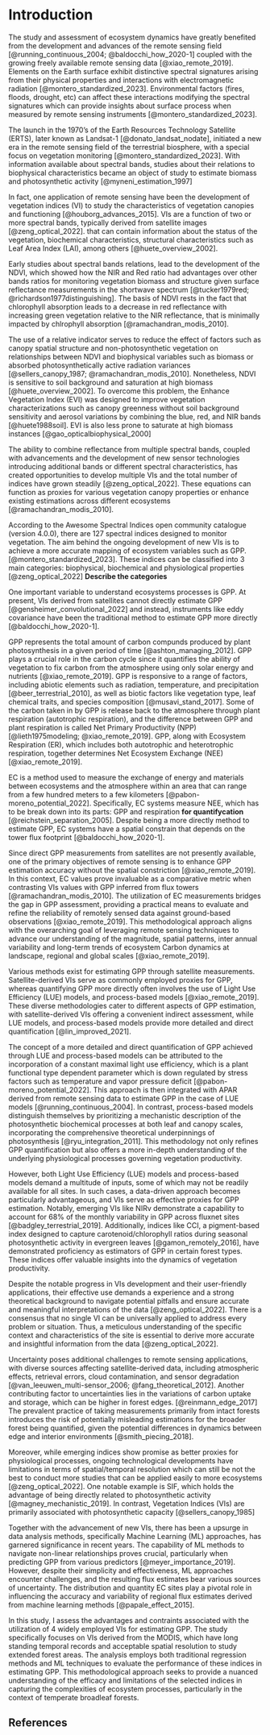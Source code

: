 # Introduction

The study and assessment of ecosystem dynamics have greatly benefited from the
development and advances of the remote sensing field [@running_continuous_2004; @baldocchi_how_2020-1]
coupled with the growing freely available remote sensing 
data [@xiao_remote_2019]. Elements on the Earth surface exhibit
distinctive spectral signatures arising from their physical properties and
interactions with electromagnetic radiation [@montero_standardized_2023].
Environmental factors (fires, floods, drought, etc) can affect these
interactions modifying the spectral signatures which can provide insights about 
surface process when measured by remote sensing instruments [@montero_standardized_2023].

The launch in the 1970's of the  Earth Resources Technology Satellite (ERTS),
later known as Landsat-1 [@donato_landsat_nodate], initiated a new era in the 
remote sensing field of the terrestrial biosphere, with a special focus on 
vegetation monitoring [@montero_standardized_2023]. With information available
about spectral bands, studies about their relations to biophysical
characteristics became an object of study to estimate biomass and photosynthetic
activity [@myneni_estimation_1997]

In fact, one application of remote sensing have been the development of
vegetation indices (VI) to study the characteristics of vegetation canopies and
functioning [@houborg_advances_2015]. VIs are a function of two or more 
spectral bands, typically derived from satellite images [@zeng_optical_2022]. 
that can contain information about the status of the vegetation, biochemical
characteristics, structural characteristics such as Leaf Area Index 
(LAI), among others [@huete_overview_2002].

Early studies about spectral bands relations, lead to the development of the
NDVI, which showed how the NIR and Red ratio had advantages over other bands
ratios for monitoring vegetation biomass and structure given surface reflectance
measurements in the shortwave spectrum [@tucker1979red; @richardson1977distinguishing].
The basis of NDVI rests in the fact that chlorophyll absorption leads to a
decrease in red reflectance with increasing green vegetation relative to the
NIR reflectance, that is minimally impacted by chlrophyll absorption [@ramachandran_modis_2010].

The use of a relative indicator serves to reduce the effect of factors such as 
canopy spatial structure and non-photosynthetic vegetation on relationships 
between NDVI and biophysical variables such as biomass or absorbed 
photosynthetically active radiation variances [@sellers_canopy_1987; @ramachandran_modis_2010].
Nonetheless, NDVI is sensitive to soil background and saturation at
high biomass [@huete_overview_2002]. To overcome this problem, the Enhance
Vegetation Index (EVI) was designed to improve vegetation characterizations such
as canopy greenness without soil background sensitivity and aerosol variations
by combining the blue, red, and NIR bands [@huete1988soil]. EVI is also less 
prone to saturate at high biomass instances [@gao_opticalbiophysical_2000]

The ability to combine reflectance from multiple spectral bands, coupled with advancements and  the
development of new sensor technologies introducing additional bands or different
spectral characteristics, has created opportunities to develop multiple VIs  and
the total number of indices have grown steadily [@zeng_optical_2022]. These 
equations can function as proxies for various vegetation canopy properties or 
enhance existing estimations across different ecosystems [@ramachandran_modis_2010].

According to the Awesome Spectral Indices open community catalogue (version
4.0.0), there are 127 spectral indices designed to monitor vegetation. The aim
behind the ongoing development of new VIs is to achieve a more accurate mapping
of ecosystem variables such as GPP. [@montero_standardized_2023]. These 
indices can be classified into 3 main categories: biophysical, biochemical and 
physiological properties [@zeng_optical_2022] **Describe the categories**

One important variable to understand ecosystems processes is GPP. At present, VIs
derived from satellites cannot directly estimate GPP [@gensheimer_convolutional_2022] 
and instead, instruments like eddy covariance have been the traditional method 
to estimate GPP more directly [@baldocchi_how_2020-1].

GPP represents the total amount of carbon compunds produced by plant photosynthesis
in a given period of time [@ashton_managing_2012]. GPP plays a crucial
role in the carbon cycle since it quantifies the ability of vegetation to fix 
carbon from the atmosphere using only solar energy and nutrients [@xiao_remote_2019]. 
GPP is responsive to a range of factors, including abiotic elements such as 
radiation, temperature, and precipitation [@beer_terrestrial_2010], as well as biotic factors like
vegetation type, leaf chemical traits, and species composition [@musavi_stand_2017].
Some of the carbon taken in by GPP is release back to the atmosphere through
plant respiration (autotrophic respiration), and the difference between GPP and
plant respiration  is called Net Primary Productivity (NPP) [@lieth1975modeling; @xiao_remote_2019].
GPP, along with Ecosystem Respiration (ER), which includes both autotrophic and
heterotrophic respiration, together determines Net Ecosystem Exchange (NEE)
[@xiao_remote_2019].

EC is a method used to measure the exchange of energy and materials between
ecosystems and the atmosphere within an area that can range from a few hundred
meters to a few kilometers [@pabon-moreno_potential_2022]. Specifically, EC
systems measure NEE, which has to be break down into its parts: GPP and
respiration **for quantifycation** [@reichstein_separation_2005]. Despite being
a more directly method to estimate GPP, EC systems have a spatial constrain that
depends on the tower flux footprint [@baldocchi_how_2020-1].

Since direct GPP measurements from satellites are not presently available, one
of the primary objectives of remote sensing is to enhance GPP estimation
accuracy without the spatial constriction [@xiao_remote_2019]. In this context,
EC values prove invaluable as a comparative metric when contrasting VIs values
with GPP inferred from flux towers [@ramachandran_modis_2010]. The utilization
of EC measurements bridges the gap in GPP assessment, providing a practical
means to evaluate and refine the reliability of remotely sensed data against
ground-based observations [@xiao_remote_2019]. This methodological approach
aligns with the overarching goal of leveraging remote sensing techniques to
advance our understanding  of the magnitude, spatial patterns, inter annual
variability and long-term trends of ecosystem Carbon dynamics at landscape,
regional and global scales [@xiao_remote_2019].

Various methods exist for estimating GPP through satellite measurements.
Satellite-derived VIs serve as commonly employed proxies for GPP, whereas
quantifying GPP more directly often involves the use of Light Use Efficiency
(LUE) models,  and process-based models [@xiao_remote_2019]. These diverse
methodologies cater to different aspects of GPP estimation, with 
satellite-derived VIs offering a convenient indirect assessment, while LUE
models, and process-based models provide more detailed and direct quantification
[@lin_improved_2021].

The concept of a more detailed and direct quantification of GPP achieved through
LUE and process-based models can be attributed to the incorporation of a
constant maximal light use efficiency, which is a plant functional type
dependent parameter which is down regulated by stress factors such as
temperature and vapor pressure deficit [@pabon-moreno_potential_2022]. This
approach is then integrated with APAR derived from remote sensing data to
estimate GPP in the case of LUE models  [@running_continuous_2004]. In contrast,
process-based models distinguish themselves by prioritizing a mechanistic
description of the photosynthetic biochemical processes at both leaf and canopy
scales, incorporating the comprehensive theoretical underpinnings of
photosynthesis [@ryu_integration_2011]. This methodology not only refines GPP
quantification but also offers a more in-depth understanding of the underlying
physiological processes governing vegetation productivity.

However, both Light Use Efficiency (LUE) models and process-based models demand
a multitude of inputs, some of which may not be readily available for all sites.
In such cases, a data-driven approach becomes particularly advantageous, and VIs
serve as effective proxies for GPP estimation. Notably, emerging VIs like NIRv
demonstrate a capability to account for 68% of the monthly variability in GPP
across fluxnet sites [@badgley_terrestrial_2019]. Additionally, indices like
CCI, a pigment-based index designed to capture carotenoid/chlorophyll ratios
during seasonal photosynthetic activity in evergreen leaves [@gamon_remotely_2016],
have demonstrated proficiency as estimators of GPP in certain forest types. These
indices offer valuable insights into the dynamics of vegetation productivity.

Despite the notable progress in VIs development and their user-friendly
applications, their effective use demands a experience and a strong theoretical
background to navigate potential pitfalls and ensure accurate and meaningful
interpretations of the data [@zeng_optical_2022]. There is a consensus that no
single VI can be universally applied to address every problem or situation.
Thus, a meticulous understanding of the specific context and characteristics of
the site is essential to derive more accurate and insightful information from
the data [@zeng_optical_2022].

Uncertainty poses additional challenges to remote sensing applications, with
diverse sources affecting satellite-derived data, including atmospheric effects,
retrieval errors, cloud contamination, and sensor degradation
[@van_leeuwen_multi-sensor_2006; @fang_theoretical_2012]. Another contributing
factor to uncertainties lies in the variations of carbon uptake and storage,
which can be higher in forest edges. [@reinmann_edge_2017] The prevalent
practice of taking measurements primarily from intact forests introduces the
risk of potentially misleading estimations for the broader forest being
quantified, given the potential differences in dynamics between edge and
interior environments [@smith_piecing_2018].

Moreover, while emerging indices show promise as better proxies for
physiological processes, ongoing technological developments have limitations in
terms of spatial/temporal resolution which can still be not the best to conduct
more studies that can be applied easily to more ecosystems [@zeng_optical_2022].
One notable example is SIF, which holds the advantage of being directly related
to photosynthetic activity [@magney_mechanistic_2019]. In contrast, Vegetation
Indices (VIs) are primarily associated with photosynthetic capacity
[@sellers_canopy_1985]

Together with the advancement of new VIs, there has been a upsurge in data
analysis methods, specifically Machine Learning (ML) approaches, has garnered
significance in recent years. The capability of ML methods to navigate
non-linear relationships proves crucial, particularly when predicting GPP from
various predictors [@meyer_importance_2019]. However, despite their simplicity
and effectiveness, ML approaches encounter challenges, and the resulting flux
estimates bear various sources of uncertainty. The distribution and quantity EC
sites play a pivotal role in influencing the accuracy and variability of
regional flux estimates derived from machine learning methods
[@papale_effect_2015].

In this study, I assess the advantages and contraints associated with the
utilization of 4 widely employed VIs for estimating GPP. The study specifically
focuses on VIs derived from the MODIS, which have long standing temporal records
and acceptable spatial resolution to study extended forest areas. The analysis
employs both traditional regression methods and ML techniques to evaluate the
performance of these indices in estimating GPP. This methodological approach
seeks to provide a nuanced understanding of the efficacy and limitations of the
selected indices in capturing the complexities of ecosystem processes,
particularly in the context of temperate broadleaf forests.

\newpage

## References

::: {#refs}
:::
